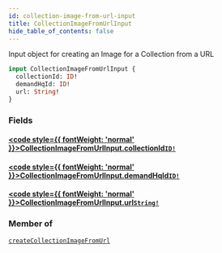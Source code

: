 ```yaml
---
id: collection-image-from-url-input
title: CollectionImageFromUrlInput
hide_table_of_contents: false
---
```








Input object for creating an Image for a Collection from a URL

```graphql
input CollectionImageFromUrlInput {
  collectionId: ID!
  demandHqId: ID!
  url: String!
}
```


### Fields

#### [<code style={{ fontWeight: 'normal' }}>CollectionImageFromUrlInput.<b>collectionId</b></code>](#)<Bullet />[`ID!`](/demand/api/graphql-admin/reference/scalars/id) <Badge class="secondary" text="non-null"/> <Badge class="secondary" text="scalar"/>
> 
> 

#### [<code style={{ fontWeight: 'normal' }}>CollectionImageFromUrlInput.<b>demandHqId</b></code>](#)<Bullet />[`ID!`](/demand/api/graphql-admin/reference/scalars/id) <Badge class="secondary" text="non-null"/> <Badge class="secondary" text="scalar"/>
> 
> 

#### [<code style={{ fontWeight: 'normal' }}>CollectionImageFromUrlInput.<b>url</b></code>](#)<Bullet />[`String!`](/demand/api/graphql-admin/reference/scalars/string) <Badge class="secondary" text="non-null"/> <Badge class="secondary" text="scalar"/>
> 
> 



### Member of

[`createCollectionImageFromUrl`](/demand/api/graphql-admin/reference/mutations/create-collection-image-from-url)  <Badge class="secondary" text="mutation"/>



